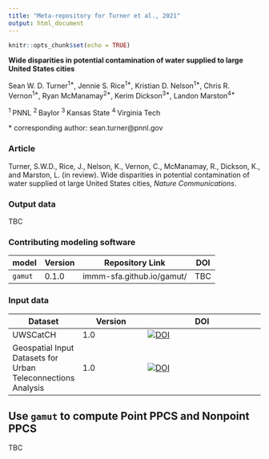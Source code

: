 ```yaml
---
title: "Meta-repository for Turner et al., 2021"
output: html_document
---
```


```r
knitr::opts_chunk$set(echo = TRUE)
```


**Wide disparities in potential contamination of water supplied to large United States cities**

Sean W. D. Turner<sup>1\*</sup>, Jennie S. Rice<sup>1\*</sup>, Kristian D. Nelson<sup>1\*</sup>, Chris R. Vernon<sup>1\*</sup>, Ryan McManamay<sup>2\*</sup>, Kerim Dickson<sup>3\*</sup>, Landon Marston<sup>4\*</sup>

<sup>1 </sup> PNNL
<sup>2 </sup> Baylor
<sup>3 </sup> Kansas State
<sup>4 </sup> Virginia Tech

\* corresponding author:  sean.turner@pnnl.gov

### Article
Turner, S.W.D., Rice, J., Nelson, K., Vernon, C.,  McManamay, R.,  Dickson, K., and Marston, L. (in review). Wide disparities in potential contamination of water supplied ot large United States cities, *Nature Communications*.

### Output data
TBC


### Contributing modeling software
| model | Version | Repository Link | DOI |
|-------|---------|-----------------|-----|
| `gamut` | 0.1.0 | immm-sfa.github.io/gamut/ | TBC |


### Input data
| Dataset | Version | DOI |
|-------|---------|-----------------|
| UWSCatCH | 1.0 | [![DOI](https://zenodo.org/badge/DOI/10.5281/zenodo.4315195.svg)](https://doi.org/10.5281/zenodo.4315195)|
| Geospatial Input Datasets for Urban Teleconnections Analysis | 1.0 | [![DOI](https://zenodo.org/badge/DOI/10.5281/zenodo.4662993.svg)](https://doi.org/10.5281/zenodo.4662993)|



## Use `gamut` to compute Point PPCS and Nonpoint PPCS
TBC

